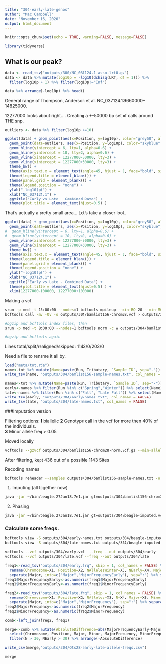 ```yaml
---
title: "304-early-late-genos"
author: "Mac Campbell"
date: "November 16, 2020"
output: html_document
---
```


```r
knitr::opts_chunk$set(echo = TRUE, warning=FALSE, message=FALSE)
```

```r
library(tidyverse)
```

## What is our peak?
```r
data <- read_tsv("outputs/300/NC_037124.1-asso.lrt0.gz")
data <- data %>% mutate(log10p = -log10(dchisq(LRT, df = 1))) %>%
  filter(log10p > 1) %>% filter(log10p!="Inf")

data %>% arrange(-log10p) %>% head()
```

General range of Thompson, Anderson et al. NC_037124.1:9660000–14825000.      

12277000 looks about right.... Creating a +-50000 bp set of calls around THE snp.     

```r
outliers <- data %>% filter(log10p >=10)

ggplot(data) + geom_point(aes(x=Position, y=log10p), color="grey50", alpha=0.75, cex=0.5) +
  geom_point(data=outliers, aes(x=Position, y=log10p), color="skyblue", cex=0.5, alpha=0.7) +
  geom_hline(yintercept = 6, lty=1, alpha=0.6) +
  geom_hline(yintercept = 10, lty=2, alpha=0.6) +
  geom_vline(xintercept = 12277000-50000, lty=3) +
  geom_vline(xintercept = 12277000+30000, lty=3) +
  theme_bw() +
  theme(axis.text.x = element_text(angle=45, hjust = 1, face="bold", size=6)) +
  theme(legend.title = element_blank()) +
  theme(panel.grid = element_blank()) +
  theme(legend.position = "none") +
  ylab("-log10(p)") +
  xlab("NC_037124.1") +
  ggtitle("Early vs Late - Combined Data") +
  theme(plot.title = element_text(hjust=0.5) )
```

That's actually a pretty small area... Let's take a closer look.

```r
ggplot(data) + geom_point(aes(x=Position, y=log10p), color="grey50", alpha=0.75, cex=0.5) +
  geom_point(data=outliers, aes(x=Position, y=log10p), color="skyblue", cex=0.5, alpha=0.7) +
#  geom_hline(yintercept = 6, lty=1, alpha=0.6) +
#  geom_hline(yintercept = 10, lty=2, alpha=0.6) +
  geom_vline(xintercept = 12277000-50000, lty=3) +
  geom_vline(xintercept = 12277000+30000, lty=3) +
  theme_bw() +
  theme(axis.text.x = element_text(angle=45, hjust = 1, face="bold", size=6)) +
  theme(legend.title = element_blank()) +
  theme(panel.grid = element_blank()) +
  theme(legend.position = "none") +
  ylab("-log10(p)") +
  xlab("NC_037124.1") +
  ggtitle("Early vs Late - Combined Data") +
  theme(plot.title = element_text(hjust=0.5) ) +
  xlim(12277000-100000, 12277000+100000)
```

Making a vcf.

```sh

srun -p med -t 16:00:00 --nodes=1 bcftools mpileup --min-BQ 20 --min-MQ 20 -Ou --fasta-ref ~/genomes/chinook/GCF_002872995.1_Otsh_v1.0_genomic.fna -r NC_037124.1:12227000-12307000 -b bamlists/bamlist156.bamlist | \
bcftools call -mv -Ov -o outputs/304/bamlist156-chrom28.vcf > outputs/304/chrom28.out 2> outputs/304/chrom28.err &

#bgzip and bcftools index files, then
srun -p med -t 8:00:00 --nodes=1 bcftools norm -c w outputs/304/bamlist156-chrom28.vcf.gz -f ~/genomes/chinook/GCF_002872995.1_Otsh_v1.0_genomic.fna -Ov -o outputs/304/bamlist156-chrom28-norm.vcf 

#bgzip and bcftools again

```
Lines   total/split/realigned/skipped:	1143/0/203/0    

Need a file to rename it all by.

```r
load("meta/tot.rda")
name<-tot %>% mutate(Name=paste(Run, Tributary, `Sample ID`, sep="-")) %>% select(Name)
write_tsv(name, "outputs/304/bamlist156-sample-names.txt", col_names = FALSE)

names<-tot %>% mutate(Name=paste(Run, Tributary, `Sample ID`, sep="-")) 
early<-names %>% filter(Run %in% c("Spring","Winter")) %>% select(Name)
late<-names %>% filter(Run %in% c("Fall", "Late Fall")) %>% select(Name)
write_tsv(early, "outputs/304/early-names.txt", col_names = FALSE)
write_tsv(late, "outputs/304/late-names.txt", col_names = FALSE)

```

###Imputation version

Filtering options:
__1__ biallelic
__2__ Genotype call in the vcf for more then 40% of the individuals.  
__3__ Minor allele freq > 0.05  

Moved locally    
```sh
vcftools --gzvcf outputs/304/bamlist156-chrom28-norm.vcf.gz --min-alleles 2 --max-alleles 2 --max-missing 0.4 --maf 0.05 --out outputs/304/bamlist156-chrom28-filtered --recode 

```
After filtering, kept 436 out of a possible 1143 Sites


Recoding names       
```sh
bcftools reheader --samples outputs/304/bamlist156-sample-names.txt -o outputs/304/bamlist156-chrom28-filtered.recode.renamed.vcf outputs/304/bamlist156-chrom28-filtered.recode.vcf
```

1. Imputing (all together now)
```sh
java -jar ~/bin/beagle.27Jan18.7e1.jar gl=outputs/304/bamlist156-chrom28-filtered.recode.renamed.vcf out=outputs/304/beagle-imputed > outputs/304/beagle-impute-stdout.txt 
```

2. Phasing    
```sh
java -jar ~/bin/beagle.27Jan18.7e1.jar gt=outputs/304/beagle-imputed.vcf.gz out=outputs/304/beagle-imp-phased ibd=true ibdcm=0.05 > outputs/304/beagle-phase-stdout.txt 
```


### Calculate some freqs.
```sh
bcftools view -S outputs/304/early-names.txt outputs/304/beagle-imputed.vcf.gz > outputs/304/early.vcf
bcftools view -S outputs/304/late-names.txt outputs/304/beagle-imputed.vcf.gz > outputs/304/late.vcf

vcftools --vcf outputs/304/early.vcf  --freq --out outputs/304/early
vcftools --vcf outputs/304/late.vcf --freq --out outputs/304/late

```


```r
freq1<-read_tsv("outputs/304/early.frq", skip = 1, col_names = FALSE) %>% 
  rename(Chromosome=X1, Position=X2, NAllelesWinter=X3, NEarly=X4, Major=X5, Minor=X6) %>%
  separate(Major, into=c("Major","MajorFrequencyEarly"), sep=":") %>% separate(Minor, into=c("Minor","MinorFrequencyEarly"), sep=":")
freq1$MajorFrequencyEarly<-as.numeric(freq1$MajorFrequencyEarly)
freq1$MinorFrequencyEarly<-as.numeric(freq1$MinorFrequencyEarly)

freq2<-read_tsv("outputs/304/late.frq", skip = 1, col_names = FALSE) %>% 
  rename(Chromosome=X1, Position=X2, NAlleles=X3, N=X4, Major=X5, Minor=X6)%>%
  separate(Major, into=c("Major","MajorFrequency"), sep=":") %>% separate(Minor, into=c("Minor","MinorFrequency"), sep=":")
freq2$MajorFrequency<-as.numeric(freq2$MajorFrequency)
freq2$MinorFrequency<-as.numeric(freq2$MinorFrequency)

comb<-left_join(freq2, freq1)
```

```r
merge<-comb %>% mutate(AbsoluteDifference=abs(MajorFrequencyEarly-MajorFrequency)) %>% 
  select(Chromosome, Position, Major, Minor, MajorFrequency, MinorFrequency, MajorFrequencyEarly, MinorFrequencyEarly, AbsoluteDifference, N, NEarly) %>% 
  filter(N > 30, NEarly > 30) %>% arrange(-AbsoluteDifference)

write_csv(merge,"outputs/304/Ots28-early-late-allele-freqs.csv")

merge

```
